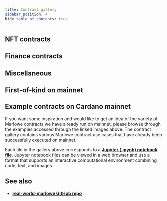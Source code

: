 ```yaml
---
title: Contract gallery
sidebar_position: 4
hide_table_of_contents: true
---
```



## NFT contracts

<Gallery type="nft" />

## Finance contracts

<Gallery type="finance" />

## Miscellaneous

<Gallery type="misc" />

## First-of-kind on mainnet

<Gallery type="first" />

## Example contracts on Cardano mainnet

If you want some inspiration and would like to get an idea of the variety of Marlowe contracts we have already run on mainnet, please browse through the examples accessed through the linked images above. The contract gallery contains various Marlowe contract use cases that have already been successfully executed on mainnet. 

Each tile in the gallery above corresponds to a **[Jupyter (.ipynb) notebook file](https://jupyter-notebook.readthedocs.io/en/stable/.)**. Jupyter notebook files can be viewed in a web browser and use a format that supports an interactive computational environment combining code, text, and images. 

## See also 

* **[real-world-marlowe GitHub repo](https://github.com/input-output-hk/real-world-marlowe)**
